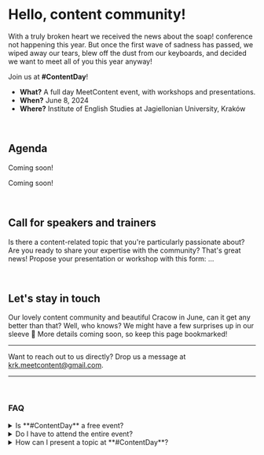 # Hello, content community!

With a truly broken heart we received the news about the soap! conference not
happening this year. But once the first wave of sadness has passed, we wiped
away our tears, blew off the dust from our keyboards, and decided we want to
meet all of you this year anyway!

Join us at **#ContentDay**!

- **What?** A full day MeetContent event, with workshops and presentations.
- **When?** June 8, 2024 
- **Where?** Institute of English Studies at Jagiellonian University, Kraków

<br/>

## Agenda


<Tabs>
  <TabItem
    value="presentations"
    label="Presentations"
    default
  >

Coming soon!

  </TabItem>
  <TabItem
    value="workshops"
    label="Workshops"
  >

Coming soon!

  </TabItem>
</Tabs>

<br/>

## Call for speakers and trainers

Is there a content-related topic that you're particularly passionate about? Are
you ready to share your expertise with the community? That's great news! Propose
your presentation or workshop with this form: ...

<br/>

## Let's stay in touch

Our lovely content community and beautiful Cracow in June, can it get any better than
that? Well, who knows? We might have a few surprises up in our sleeve 🤫
More details coming soon, so keep this page bookmarked!

<hr/>

Want to reach out to us directly? Drop us a message at krk.meetcontent@gmail.com.

<hr/>

<br/>

### FAQ

<details>
  <summary>Is **#ContentDay** a free event?</summary>
  <div>
    Yes! The event is completely free of charge but requires registration.
  </div>
</details>

<details>
  <summary>Do I have to attend the entire event?</summary>
  <div>
    No, you can decide to participate only in the selected workshops or
    presentations. Just remember to register!
  </div>
</details>

<details>
  <summary>How can I present a topic at **#ContentDay**?</summary>
  <div>
    We'd love to hear from you, use this form to propose a presentation or a
    workshop: …
  </div>
</details>

